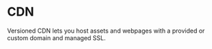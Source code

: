# CDN

<Summary>
  Versioned CDN lets you host assets and webpages with a provided or custom domain and managed SSL.
</Summary>

<ComingSoon />
